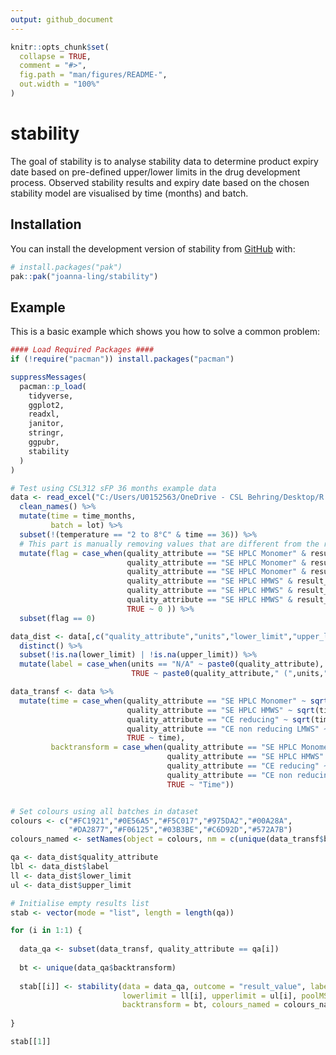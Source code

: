 ```yaml
---
output: github_document
---
```


<!-- README.md is generated from README.Rmd. Please edit that file -->

```r
knitr::opts_chunk$set(
  collapse = TRUE,
  comment = "#>",
  fig.path = "man/figures/README-",
  out.width = "100%"
)
```

# stability

<!-- badges: start -->
<!-- badges: end -->

The goal of stability is to analyse stability data to determine product expiry date based on pre-defined upper/lower limits in the drug development process. Observed stability results and expiry date based on the chosen stability model are visualised by time (months) and batch. 

## Installation

You can install the development version of stability from [GitHub](https://github.com/) with:

``` r
# install.packages("pak")
pak::pak("joanna-ling/stability")
```

## Example

This is a basic example which shows you how to solve a common problem:

```r
#### Load Required Packages ####
if (!require("pacman")) install.packages("pacman")

suppressMessages(
  pacman::p_load(
    tidyverse,
    ggplot2,
    readxl,
    janitor,
    stringr,
    ggpubr,
    stability
  )
)

# Test using CSL312 sFP 36 months example data
data <- read_excel("C:/Users/U0152563/OneDrive - CSL Behring/Desktop/R learning/stability/Stability_Examples.xlsx", sheet = "CLS312_sFP_36m") %>% 
  clean_names() %>% 
  mutate(time = time_months,
         batch = lot) %>% 
  subset(!(temperature == "2 to 8°C" & time == 36)) %>% 
  # This part is manually removing values that are different from the report... 
  mutate(flag = case_when(quality_attribute == "SE HPLC Monomer" & result_value == 97.2 & time == 3 & batch == "P100213605" ~ 1,
                          quality_attribute == "SE HPLC Monomer" & result_value == 97.5 & time == 3 & batch == "P100229828" ~ 1,
                          quality_attribute == "SE HPLC Monomer" & result_value == 97.5 & time == 9 & batch == "P100229828" ~ 1,
                          quality_attribute == "SE HPLC HMWS" & result_value == 3.0 & time == 3 & batch == "P100213605" ~ 1,
                          quality_attribute == "SE HPLC HMWS" & result_value == 2.1 & time == 3 & batch == "P100229828" ~ 1,
                          quality_attribute == "SE HPLC HMWS" & result_value == 2.5 & time == 9 & batch == "P100229828" ~ 1,
                          TRUE ~ 0 )) %>% 
  subset(flag == 0)

data_dist <- data[,c("quality_attribute","units","lower_limit","upper_limit")] %>% 
  distinct() %>% 
  subset(!is.na(lower_limit) | !is.na(upper_limit)) %>% 
  mutate(label = case_when(units == "N/A" ~ paste0(quality_attribute),
                           TRUE ~ paste0(quality_attribute," (",units,")")))

data_transf <- data %>% 
  mutate(time = case_when(quality_attribute == "SE HPLC Monomer" ~ sqrt(time),
                          quality_attribute == "SE HPLC HMWS" ~ sqrt(time),
                          quality_attribute == "CE reducing" ~ sqrt(time),
                          quality_attribute == "CE non reducing LMWS" ~ sqrt(time),
                          TRUE ~ time),
         backtransform = case_when(quality_attribute == "SE HPLC Monomer" ~ "Time^2",
                                   quality_attribute == "SE HPLC HMWS" ~ "Time^2",
                                   quality_attribute == "CE reducing" ~ "Time^2",
                                   quality_attribute == "CE non reducing LMWS" ~ "Time^2",
                                   TRUE ~ "Time"))


# Set colours using all batches in dataset
colours <- c("#FC1921","#0E56A5","#F5C017","#975DA2","#00A28A",
             "#DA2877","#F06125","#03B3BE","#C6D92D","#572A7B")
colours_named <- setNames(object = colours, nm = c(unique(data_transf$batch),"Common Intercept"))

qa <- data_dist$quality_attribute
lbl <- data_dist$label
ll <- data_dist$lower_limit
ul <- data_dist$upper_limit

# Initialise empty results list 
stab <- vector(mode = "list", length = length(qa))

for (i in 1:1) {
  
  data_qa <- subset(data_transf, quality_attribute == qa[i])
  
  bt <- unique(data_qa$backtransform)
  
  stab[[i]] <- stability(data = data_qa, outcome = "result_value", label = lbl[i],
                         lowerlimit = ll[i], upperlimit = ul[i], poolMSE = 0, 
                         backtransform = bt, colours_named = colours_named, debug = 0)
  
}

stab[[1]]

```
